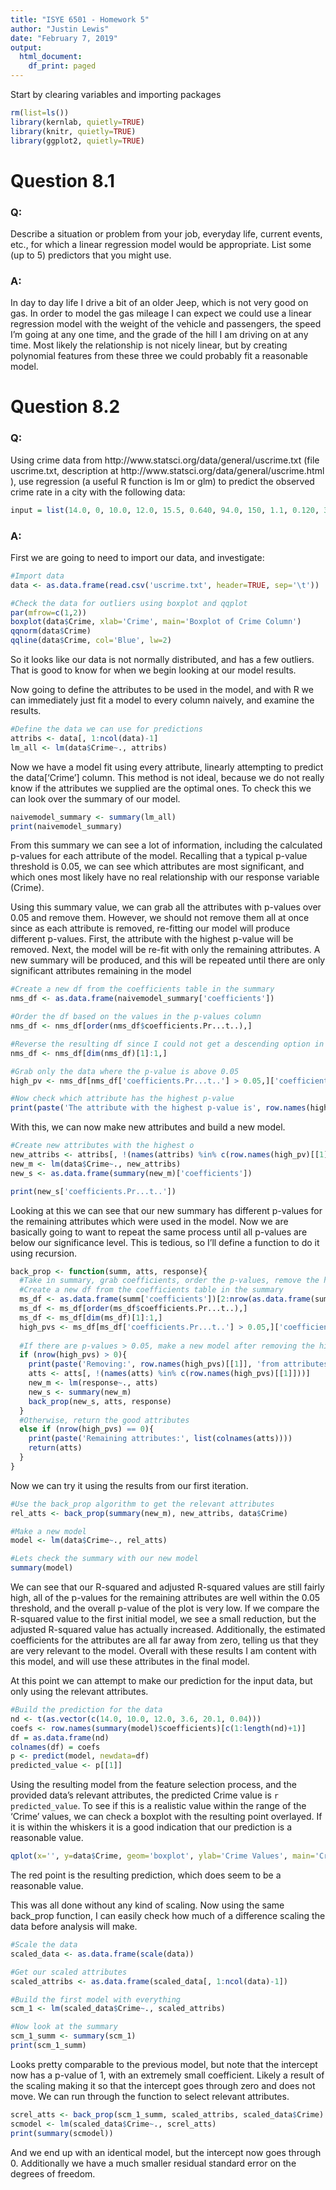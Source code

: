 ---
title: "ISYE 6501 - Homework 5"
author: "Justin Lewis"
date: "February 7, 2019"
output:
  html_document:
    df_print: paged
---

Start by clearing variables and importing packages
```{r Initialization Section}
rm(list=ls())
library(kernlab, quietly=TRUE)
library(knitr, quietly=TRUE)
library(ggplot2, quietly=TRUE)
```

# Question 8.1
### Q:
Describe a situation or problem from your job, everyday life, current events, etc., for which a linear regression model would be appropriate. List some (up to 5) predictors that you might use.

### A:
In day to day life I drive a bit of an older Jeep, which is not very good on gas. In order to model the gas mileage I can expect we could use a linear regression model with the weight of the vehicle and passengers, the speed I'm going at any one time, and the grade of the hill I am driving on at any time. Most likely the relationship is not nicely linear, but by creating polynomial features from these three we could probably fit a reasonable model. 



# Question 8.2
### Q:
Using crime data from http://www.statsci.org/data/general/uscrime.txt (file uscrime.txt,
description at http://www.statsci.org/data/general/uscrime.html ), use regression (a useful R function is lm or glm) to predict the observed crime rate in a city with the following data:
```{r}
input = list(14.0, 0, 10.0, 12.0, 15.5, 0.640, 94.0, 150, 1.1, 0.120, 3.6, 3200, 20.1, 0.04, 39.0)
```
### A:
First we are going to need to import our data, and investigate:

```{r}
#Import data
data <- as.data.frame(read.csv('uscrime.txt', header=TRUE, sep='\t'))

#Check the data for outliers using boxplot and qqplot
par(mfrow=c(1,2))
boxplot(data$Crime, xlab='Crime', main='Boxplot of Crime Column')
qqnorm(data$Crime)
qqline(data$Crime, col='Blue', lw=2)
```

So it looks like our data is not normally distributed, and has a few outliers. That is good to know for when we begin looking at our model results.

Now going to define the attributes to be used in the model, and with R we can immediately just fit a model to every column naively, and examine the results. 

```{r}
#Define the data we can use for predictions
attribs <- data[, 1:ncol(data)-1]
lm_all <- lm(data$Crime~., attribs)
```

Now we have a model fit using every attribute, linearly attempting to predict the data['Crime'] column. This method is not ideal, because we do not really know if the attributes we supplied are the optimal ones. To check this we can look over the summary of our model.

```{r}
naivemodel_summary <- summary(lm_all)
print(naivemodel_summary)

```


From this summary we can see a lot of information, including the calculated p-values for each attribute of the model. Recalling that a typical p-value threshold is 0.05, we can see which attributes are most significant, and which ones most likely have no real relationship with our response variable (Crime). 

Using this summary value, we can grab all the attributes with p-values over 0.05 and remove them. However, we should not remove them all at once since as each attribute is removed, re-fitting our model will produce different p-values. First, the attribute with the highest p-value will be removed. Next, the model will be re-fit with only the remaining attributes. A new summary will be produced, and this will be repeated until there are only significant attributes remaining in the model

```{r}
#Create a new df from the coefficients table in the summary
nms_df <- as.data.frame(naivemodel_summary['coefficients'])

#Order the df based on the values in the p-values column
nms_df <- nms_df[order(nms_df$coefficients.Pr...t..),]

#Reverse the resulting df since I could not get a descending option in order() to work
nms_df <- nms_df[dim(nms_df)[1]:1,]

#Grab only the data where the p-value is above 0.05
high_pv <- nms_df[nms_df['coefficients.Pr...t..'] > 0.05,]['coefficients.Pr...t..']

#Now check which attribute has the highest p-value
print(paste('The attribute with the highest p-value is', row.names(high_pv)[[1]]))
```

With this, we can now make new attributes and build a new model.

```{r}
#Create new attributes with the highest o
new_attribs <- attribs[, !(names(attribs) %in% c(row.names(high_pv)[[1]]))]
new_m <- lm(data$Crime~., new_attribs)
new_s <- as.data.frame(summary(new_m)['coefficients'])

print(new_s['coefficients.Pr...t..'])
```

Looking at this we can see that our new summary has different p-values for the remaining attributes which were used in the model. Now we are basically going to want to repeat the same process until all p-values are below our significance level. This is tedious, so I'll define a function to do it using recursion.

```{r}
back_prop <- function(summ, atts, response){
  #Take in summary, grab coefficients, order the p-values, remove the highest from attributes
  #Create a new df from the coefficients table in the summary
  ms_df <- as.data.frame(summ['coefficients'])[2:nrow(as.data.frame(summ['coefficients'])),]
  ms_df <- ms_df[order(ms_df$coefficients.Pr...t..),]
  ms_df <- ms_df[dim(ms_df)[1]:1,]
  high_pvs <- ms_df[ms_df['coefficients.Pr...t..'] > 0.05,]['coefficients.Pr...t..']
  
  #If there are p-values > 0.05, make a new model after removing the highest p-value attr
  if (nrow(high_pvs) > 0){
    print(paste('Removing:', row.names(high_pvs)[[1]], 'from attributes.'))
    atts <- atts[, !(names(atts) %in% c(row.names(high_pvs)[[1]]))]
    new_m <- lm(response~., atts)
    new_s <- summary(new_m)
    back_prop(new_s, atts, response)
  }
  #Otherwise, return the good attributes
  else if (nrow(high_pvs) == 0){
    print(paste('Remaining attributes:', list(colnames(atts))))
    return(atts)
  }
}
```

Now we can try it using the results from our first iteration.

```{r}
#Use the back_prop algorithm to get the relevant attributes
rel_atts <- back_prop(summary(new_m), new_attribs, data$Crime)

#Make a new model
model <- lm(data$Crime~., rel_atts)

#Lets check the summary with our new model
summary(model)
```

We can see that our R-squared and adjusted R-squared values are still fairly high, all of the p-values for the remaining attributes are well within the 0.05 threshold, and the overall p-value of the plot is very low. If we compare the R-squared value to the first initial model, we see a small reduction, but the adjusted R-squared value has actually increased. Additionally, the estimated coefficients for the attributes are all far away from zero, telling us that they are very relevant to the model. Overall with these results I am content with this model, and will use these attributes in the final model. 

At this point we can attempt to make our prediction for the input data, but only using the relevant attributes.

```{r}
#Build the prediction for the data
nd <- t(as.vector(c(14.0, 10.0, 12.0, 3.6, 20.1, 0.04)))
coefs <- row.names(summary(model)$coefficients)[c(1:length(nd)+1)]
df = as.data.frame(nd)
colnames(df) = coefs
p <- predict(model, newdata=df)
predicted_value <- p[[1]]
```

Using the resulting model from the feature selection process, and the provided data's relevant attributes, the predicted Crime value is `r predicted_value`. To see if this is a realistic value within the range of the 'Crime' values, we can check a boxplot with the resulting point overlayed. If it is within the whiskers it is a good indication that our prediction is a reasonable value. 

```{r}
qplot(x='', y=data$Crime, geom='boxplot', ylab='Crime Values', main='Crime Values Distribution') + geom_point(aes(x='', y=c(predicted_value)), color='red',size=3)
```

The red point is the resulting prediction, which does seem to be a reasonable value. 

This was all done without any kind of scaling. Now using the same back_prop function, I can easily check how much of a difference scaling the data before analysis will make.

```{r Scaling}
#Scale the data
scaled_data <- as.data.frame(scale(data))

#Get our scaled attributes
scaled_attribs <- as.data.frame(scaled_data[, 1:ncol(data)-1])

#Build the first model with everything
scm_1 <- lm(scaled_data$Crime~., scaled_attribs)

#Now look at the summary
scm_1_summ <- summary(scm_1)
print(scm_1_summ)
```

Looks pretty comparable to the previous model, but note that the intercept now has a p-value of 1, with an extremely small coefficient. Likely a result of the scaling making it so that the intercept goes through zero and does not move. We can run through the function to select relevant attributes.

```{r}
screl_atts <- back_prop(scm_1_summ, scaled_attribs, scaled_data$Crime)
scmodel <- lm(scaled_data$Crime~., screl_atts)
print(summary(scmodel))
```

And we end up with an identical model, but the intercept now goes through 0. Additionally we have a much smaller residual standard error on the degrees of freedom.